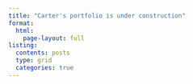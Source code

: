```yaml
---
title: "Carter's portfolio is under construction"
format: 
  html: 
    page-layout: full
listing: 
  contents: posts
  type: grid
  categories: true
---
```

